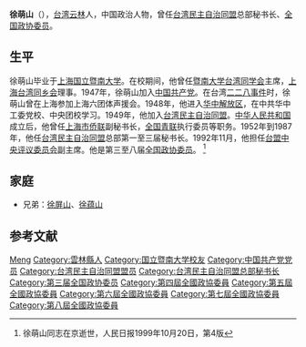 '''徐萌山'''（{{bd|1925年||1999年|10月2日}}），[[台湾|台湾]][[云林|云林]]人，中国政治人物，曾任[[台湾民主自治同盟|台湾民主自治同盟]]总部秘书长、[[全国政协委员|全国政协委员]]。

== 生平 ==
徐萌山毕业于[[上海|上海]][[国立暨南大学|国立暨南大学]]。在校期间，他曾任[[暨南大学台湾同学会|暨南大学台湾同学会]]主席，[[上海台湾同乡会|上海台湾同乡会]]理事。1947年，徐萌山加入[[中国共产党|中国共产党]]。在台湾[[二二八事件|二二八事件]]时，徐萌山曾在上海参加上海六团体声援会。1948年，他进入[[华中解放区|华中解放区]]，在中共华中工委党校、中央团校学习。1949年，他加入[[台湾民主自治同盟|台湾民主自治同盟]]。[[中华人民共和国|中华人民共和国]]成立后，他曾任[[上海市侨联|上海市侨联]]副秘书长，[[全国青联|全国青联]]执行委员等职务。1952年到1987年，他任[[台湾民主自治同盟|台湾民主自治同盟]]总部第一至三届秘书长。1992年11月，他担任[[台盟中央评议委员会|台盟中央评议委员会]]副主席。他是第三至八届[[全国政协委员|全国政协委员]]。 <ref>徐萌山同志在京逝世，人民日报1999年10月20日，第4版</ref>

== 家庭 ==
* 兄弟：[[徐屏山|徐屏山]]、[[徐蕴山|徐蕴山]]

== 参考文献 ==
{{reflist}}

{{台湾民主自治同盟第一届总部理事会}}
{{台湾民主自治同盟第二届总部理事会}}
{{台湾民主自治同盟第三届总部理事会}}
{{中华全国民主青年联合会第二届委员会}}

{{Authority control}}
{{DEFAULTSORT:Xu徐}}
[[Category:徐姓|Meng]]
[[Category:雲林縣人|Category:雲林縣人]]
[[Category:国立暨南大学校友|Category:国立暨南大学校友]]
[[Category:中国共产党党员|Category:中国共产党党员]]
[[Category:台湾民主自治同盟盟员|Category:台湾民主自治同盟盟员]]
[[Category:台湾民主自治同盟总部秘书长|Category:台湾民主自治同盟总部秘书长]]
[[Category:第三届全国政协委员|Category:第三届全国政协委员]]
[[Category:第四屆全國政協委員|Category:第四屆全國政協委員]]
[[Category:第五屆全國政協委員|Category:第五屆全國政協委員]]
[[Category:第六屆全國政協委員|Category:第六屆全國政協委員]]
[[Category:第七屆全國政協委員|Category:第七屆全國政協委員]]
[[Category:第八屆全國政協委員|Category:第八屆全國政協委員]]